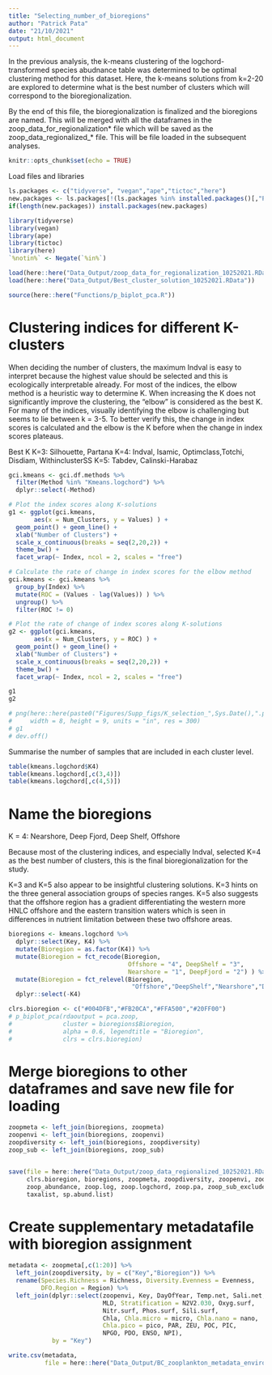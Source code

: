 ```yaml
---
title: "Selecting_number_of_bioregions"
author: "Patrick Pata"
date: "21/10/2021"
output: html_document
---
```


In the previous analysis, the k-means clustering of the logchord-transformed species abudnance table was determined to be optimal clustering method for this dataset. Here, the k-means solutions from k=2-20 are explored to determine what is the best number of clusters which will correspond to the bioregionalization.

By the end of this file, the bioregionalization is finalized and the bioregions are named. This will be merged with all the dataframes in the zoop_data_for_regionalization* file which will be saved as the zoop_data_regionalized_* file. This will be file loaded in the subsequent analyses.

```r
knitr::opts_chunk$set(echo = TRUE)
```

Load files and libraries
```r
ls.packages <- c("tidyverse", "vegan","ape","tictoc","here")
new.packages <- ls.packages[!(ls.packages %in% installed.packages()[,"Package"])]
if(length(new.packages)) install.packages(new.packages)

library(tidyverse)
library(vegan)
library(ape)
library(tictoc)
library(here)
`%notin%` <- Negate(`%in%`)

load(here::here("Data_Output/zoop_data_for_regionalization_10252021.RData"))
load(here::here("Data_Output/Best_cluster_solution_10252021.RData"))

source(here::here("Functions/p_biplot_pca.R"))
```


# Clustering indices for different K-clusters
When deciding the number of clusters, the maximum Indval is easy to interpret because the highest value should be selected and this is ecologically interpretable already. For most of the indices, the elbow method is a heuristic way to determine K. When increasing the K does not significantly improve the clustering, the "elbow" is considered as the best K. For many of the indices, visually identifying the elbow is challenging but seems to lie between k = 3-5. To better verify this, the change in index scores is calculated and the elbow is the K before when the change in index scores plateaus.

Best K
K=3: Silhouette, Partana
K=4: Indval, Isamic, Optimclass,Totchi, Disdiam, WithinclusterSS
K=5: Tabdev, Calinski-Harabaz

```r
gci.kmeans <- gci.df.methods %>% 
  filter(Method %in% "Kmeans.logchord") %>% 
  dplyr::select(-Method)

# Plot the index scores along K-solutions
g1 <- ggplot(gci.kmeans, 
       aes(x = Num_Clusters, y = Values) ) + 
  geom_point() + geom_line() +
  xlab("Number of Clusters") +
  scale_x_continuous(breaks = seq(2,20,2)) +
  theme_bw() +
  facet_wrap(~ Index, ncol = 2, scales = "free")

# Calculate the rate of change in index scores for the elbow method
gci.kmeans <- gci.kmeans %>% 
  group_by(Index) %>% 
  mutate(ROC = (Values - lag(Values)) ) %>% 
  ungroup() %>% 
  filter(ROC != 0)

# Plot the rate of change of index scores along K-solutions
g2 <- ggplot(gci.kmeans, 
       aes(x = Num_Clusters, y = ROC) ) + 
  geom_point() + geom_line() +
  xlab("Number of Clusters") +
  scale_x_continuous(breaks = seq(2,20,2)) +
  theme_bw() +
  facet_wrap(~ Index, ncol = 2, scales = "free")

g1 
g2

# png(here::here(paste0("Figures/Supp_figs/K_selection_",Sys.Date(),".png")),
#     width = 8, height = 9, units = "in", res = 300)
# g1
# dev.off()
```

Summarise the number of samples that are included in each cluster level. 
```r
table(kmeans.logchord$K4)
table(kmeans.logchord[,c(3,4)])
table(kmeans.logchord[,c(4,5)])
```


# Name the bioregions
K = 4: Nearshore, Deep Fjord, Deep Shelf, Offshore

Because most of the clustering indices, and especially Indval, selected K=4 as the best number of clusters, this is the final bioregionalization for the study. 

K=3 and K=5 also appear to be insightful clustering solutions. K=3 hints on the three general association groups of species ranges. K=5 also suggests that the offshore region has a gradient differentiating the western more HNLC offshore and the eastern transition waters which is seen in differences in nutrient limitation between these two offshore areas.
```r
bioregions <- kmeans.logchord %>% 
  dplyr::select(Key, K4) %>% 
  mutate(Bioregion = as.factor(K4)) %>% 
  mutate(Bioregion = fct_recode(Bioregion,
                                 Offshore = "4", DeepShelf = "3",
                                 Nearshore = "1", DeepFjord = "2") ) %>% 
  mutate(Bioregion = fct_relevel(Bioregion,
                                  "Offshore","DeepShelf","Nearshore","DeepFjord")) %>% 
  dplyr::select(-K4)

clrs.bioregion <- c("#004DFB","#FB20CA","#FFA500","#20FF00")
# p_biplot_pca(rdaoutput = pca.zoop, 
#              cluster = bioregions$Bioregion,
#              alpha = 0.6, legendtitle = "Bioregion",
#              clrs = clrs.bioregion)
```

# Merge bioregions to other dataframes and save new file for loading
```r
zoopmeta <- left_join(bioregions, zoopmeta)
zoopenvi <- left_join(bioregions, zoopenvi)
zoopdiversity <- left_join(bioregions, zoopdiversity)
zoop_sub <- left_join(bioregions, zoop_sub)


save(file = here::here("Data_Output/zoop_data_regionalized_10252021.RData"),
     clrs.bioregion, bioregions, zoopmeta, zoopdiversity, zoopenvi, zoop_sub,
     zoop_abundance, zoop.log, zoop.logchord, zoop.pa, zoop_sub_excluded,
     taxalist, sp.abund.list)
```

# Create supplementary metadatafile with bioregion assignment
```r
metadata <- zoopmeta[,c(1:20)] %>% 
  left_join(zoopdiversity, by = c("Key","Bioregion")) %>% 
  rename(Species.Richness = Richness, Diversity.Evenness = Evenness,
         DFO.Region = Region) %>% 
  left_join(dplyr::select(zoopenvi, Key, DayOfYear, Temp.net, Sali.net, Dens.net,
                          MLD, Stratification = N2V2.030, Oxyg.surf, 
                          Nitr.surf, Phos.surf, Sili.surf, 
                          Chla, Chla.micro = micro, Chla.nano = nano, 
                          Chla.pico = pico, PAR, ZEU, POC, PIC,
                          NPGO, PDO, ENSO, NPI), 
            by = "Key")

write.csv(metadata, 
          file = here::here("Data_Output/BC_zooplankton_metadata_environmental_vars.csv"))
```

